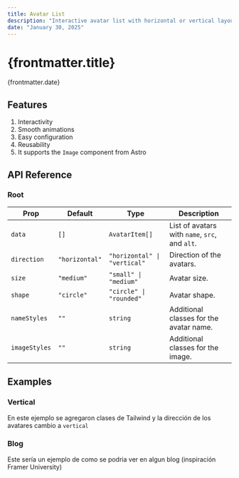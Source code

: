 ```yaml
---
title: Avatar List
description: "Interactive avatar list with horizontal or vertical layout, support for custom sizes, and smooth hover animations powered by <a class='external-link' href='https://gsap.com/' target='_blank'>Gsap</a>. Perfect for showcasing users or profiles"
date: "January 30, 2025"
---
```

# {frontmatter.title}

<span>{frontmatter.date}</span>

<HTMLRender text={frontmatter.description} />

<PreviewComponent name="AvatarList" />

## Features
1. Interactivity
2. Smooth animations
3. Easy configuration
4. Reusability
5. It supports the `Image` component from <ExternalLink href="https://docs.astro.build/en/guides/images/">Astro</ExternalLink>

## API Reference
### Root

| Prop         | Default                                      | Type                                  | Description                                              |
|-------------|---------------------------------------------|--------------------------------------|----------------------------------------------------------|
| `data`      | `[]`                                   | `AvatarItem[]`                      | List of avatars with `name`, `src`, and `alt`.          |
| `direction` | `"horizontal"`                              | `"horizontal" \| "vertical"`        | Direction of the avatars.                               |
| `size`      | `"medium"`                                  | `"small" \| "medium"`               | Avatar size.                                            |
| `shape`     | `"circle"`                                  | `"circle" \| "rounded"`             | Avatar shape.                                           |
| `nameStyles`  | `""` | `string` | Additional classes for the avatar name. |
| `imageStyles` | `""`      | `string`                            | Additional classes for the image.                      |



## Examples

### Vertical

En este ejemplo se agregaron clases de Tailwind y la dirección de los avatares cambio a `vertical`
<PreviewComponent name="VerticalAvatarList" meta="{23-29}" />

### Blog

Este sería un ejemplo de como se podria ver en algun blog (inspiración <ExternalLink href="https://framer.university/resources/netflix-love-this-animation-in-framer">Framer University</ExternalLink>)
<PreviewComponent name="AvatarBlog" meta="{47-52}" />
